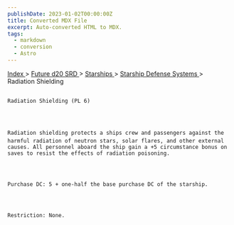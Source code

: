 ```yaml
---
publishDate: 2023-01-02T00:00:00Z
title: Converted MDX File
excerpt: Auto-converted HTML to MDX.
tags:
  - markdown
  - conversion
  - Astro
---
```







[
      Index
     ](-index)
     >
     [
      Future d20 SRD
     ](future-d20-srd-index)
     >
     [
      Starships
     ](future-d20-srd-starships-index)
     >
     [
      Starship Defense Systems
     ](future-d20-srd-starships-starship-defense-systems-index)
     > Radiation Shielding
    




## 
    Radiation Shielding (PL 6)
   



    Radiation shielding protects a ships crew and passengers against the harmful radiation of neutron stars, solar flares, and other external causes. All personnel aboard the ship gain a +5 circumstance bonus on saves to resist the effects of radiation poisoning.
   



    Purchase DC: 5 + one-half the base purchase DC of the starship.
   



    Restriction: None.
   





